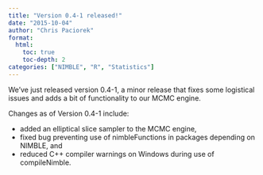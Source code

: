 ```yaml
---
title: "Version 0.4-1 released!"
date: "2015-10-04"
author: "Chris Paciorek"
format:
  html:
    toc: true
    toc-depth: 2
categories: ["NIMBLE", "R", "Statistics"]
---
```


We’ve just released version 0.4-1, a minor release that fixes some logistical issues and adds a bit of functionality to our MCMC engine.

Changes as of Version 0.4-1 include:

  * added an elliptical slice sampler to the MCMC engine,
  * fixed bug preventing use of nimbleFunctions in packages depending on NIMBLE, and
  * reduced C++ compiler warnings on Windows during use of compileNimble.